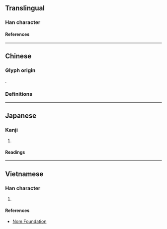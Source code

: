 {{also|災}}
{{character info}}
==Translingual==

===Han character===
{{Han char|rn=86|rad=火|as=06|sn=10|four=|canj=JIF|ids=⿹[[𢦏]][[火]]}}

====References====
{{Han ref|kx=0670.130|dkj=19008|dj=1079.080|hdz=32198.160|uh=70D6}}

----

==Chinese==

===Glyph origin===
{{Han etym}}
{{Han compound|火|𢦏|c1=s|c2=p|ls=psc}}.

===Definitions===
{{zh-see|災|v}}

----

==Japanese==

===Kanji===
{{ja-kanji|grade=|rs=火06}}

# {{rfdef|ja|sort=火06}}

====Readings====
{{ja-readings
|on=さい
|kun=わざわい
}}

----

==Vietnamese==

===Han character===
{{vi-readings|rs=火06|reading=tai}}

# {{rfdef|vi|sort=火06}}

====References====
* [http://nomfoundation.org/common/nom_details.php?codepoint=70d6 Nom Foundation]